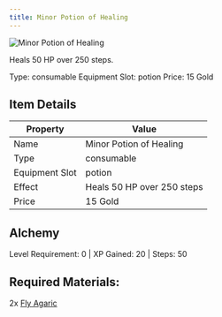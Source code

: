 ```yaml
---
title: Minor Potion of Healing
---
```


<div className="flex items-start gap-6 mb-8">
  <div className="flex-shrink-0">
    <img src="/assets/resources/alchemy/minor_healing_potion.png" alt="Minor Potion of Healing" className="w-24 h-24 border rounded-lg" />
  </div>
  <div className="flex-1">
    <div className="space-y-2">
      <p className="text-lg text-muted-foreground">Heals 50 HP over 250 steps.</p>
      <div className="flex flex-wrap gap-4 text-sm">
        <span className="px-2 py-1 bg-green-100 dark:bg-green-900 rounded-md">
          Type: consumable
        </span>
        <span className="px-2 py-1 bg-purple-100 dark:bg-purple-900 rounded-md">
          Equipment Slot: potion
        </span>
        <span className="px-2 py-1 bg-yellow-100 dark:bg-yellow-900 rounded-md">
          Price: 15 Gold
        </span>
      </div>
    </div>
  </div>
</div>

## Item Details
| Property | Value |
|----------|-------|
| Name | Minor Potion of Healing |
| Type | consumable |
| Equipment Slot | potion |
| Effect | Heals 50 HP over 250 steps |
| Price | 15 Gold |

## Alchemy
Level Requirement: 0 | XP Gained: 20 | Steps: 50

## Required Materials:
2x [Fly Agaric](/docs/resources/individual/fly_agaric)

